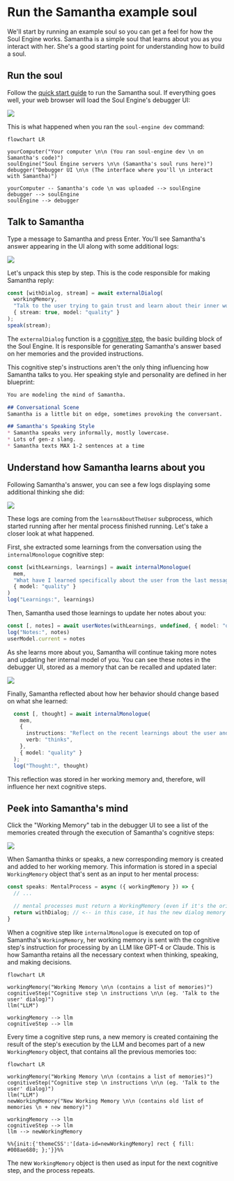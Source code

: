 
# Run the Samantha example soul

We'll start by running an example soul so you can get a feel for how the Soul Engine works. Samantha is a simple soul that learns about you as you interact with her. She's a good starting point for understanding how to build a soul.

## Run the soul

Follow the [quick start guide](/) to run the Samantha soul. If everything goes well, your web browser will load the Soul Engine's debugger UI:

![](/images/guide/run-example-soul/01-debugger-ui.png)

This is what happened when you ran the `soul-engine dev` command:

```mermaid
flowchart LR

yourComputer("Your computer \n\n (You ran soul-engine dev \n on Samantha's code)")
soulEngine("Soul Engine servers \n\n (Samantha's soul runs here)")
debugger("Debugger UI \n\n (The interface where you'll \n interact with Samantha)")

yourComputer -- Samantha's code \n was uploaded --> soulEngine
debugger --> soulEngine
soulEngine --> debugger
```

## Talk to Samantha

Type a message to Samantha and press Enter. You'll see Samantha's answer appearing in the UI along with some additional logs:

![](/images/guide/run-example-soul/02-samantha-replies.png)

Let's unpack this step by step. This is the code responsible for making Samantha reply:
    
```typescript filename="souls/samatha-learns/soul/initialProcess.ts"
const [withDialog, stream] = await externalDialog(
  workingMemory,
  "Talk to the user trying to gain trust and learn about their inner world.",
  { stream: true, model: "quality" }
);
speak(stream);
```

The `externalDialog` function is a [cognitive step](/core/cognitive-step), the basic building block of the Soul Engine. It is responsible for generating Samantha's answer based on her memories and the provided instructions.

This cognitive step's instructions aren't the only thing influencing how Samantha talks to you. Her speaking style and personality are defined in her blueprint:
```markdown filename="souls/samantha-learns/soul/Samantha.md"
You are modeling the mind of Samantha.

## Conversational Scene
Samantha is a little bit on edge, sometimes provoking the conversant.

## Samantha's Speaking Style
* Samantha speaks very informally, mostly lowercase.
* Lots of gen-z slang. 
* Samantha texts MAX 1-2 sentences at a time
```

## Understand how Samantha learns about you

Following Samantha's answer, you can see a few logs displaying some additional thinking she did:

![](/images/guide/run-example-soul/03-samantha-learns.png)

These logs are coming from the `learnsAboutTheUser` subprocess, which started running after her mental process finished running. Let's take a closer look at what happened.

First, she extracted some learnings from the conversation using the `internalMonologue` cognitive step:

```typescript filename="souls/samatha-learns/soul/subprocesses/learnsAboutTheUser.ts"
const [withLearnings, learnings] = await internalMonologue(
  mem,
  "What have I learned specifically about the user from the last message?",
  { model: "quality" }
)
log("Learnings:", learnings)
```

Then, Samantha used those learnings to update her notes about you:

```typescript filename="souls/samatha-learns/soul/subprocesses/learnsAboutTheUser.ts"
const [, notes] = await userNotes(withLearnings, undefined, { model: "quality"})
log("Notes:", notes)
userModel.current = notes
```

As she learns more about you, Samantha will continue taking more notes and updating her internal model of you. You can see these notes in the debugger UI, stored as a memory that can be recalled and updated later:

![](/images/guide/run-example-soul/04-user-notes.png)

Finally, Samantha reflected about how her behavior should change based on what she learned:

```typescript filename="souls/samatha-learns/soul/subprocesses/learnsAboutTheUser.ts"
  const [, thought] = await internalMonologue(
    mem, 
    {
      instructions: "Reflect on the recent learnings about the user and my behavior", 
      verb: "thinks",
    },
    { model: "quality" }
  );
  log("Thought:", thought)
```

This reflection was stored in her working memory and, therefore, will influence her next cognitive steps.

## Peek into Samantha's mind

Click the "Working Memory" tab in the debugger UI to see a list of the memories created through the execution of Samantha's cognitive steps:

![](/images/guide/run-example-soul/05-working-memory.png)

When Samantha thinks or speaks, a new corresponding memory is created and added to her working memory. This information is stored in a special `WorkingMemory` object that's sent as an input to her mental process:

```typescript filename="souls/samatha-learns/soul/initialProcess.ts"
const speaks: MentalProcess = async ({ workingMemory }) => {
  // ...

  // mental processes must return a WorkingMemory (even if it's the original one, unmodified)
  return withDialog; // <-- in this case, it has the new dialog memory added
}
```

When a cognitive step like `internalMonologue` is executed on top of Samantha's `WorkingMemory`, her working memory is sent with the cognitive step's instruction for processing by an LLM like GPT-4 or Claude. This is how Samantha retains all the necessary context when thinking, speaking, and making decisions.

```mermaid
flowchart LR

workingMemory("Working Memory \n\n (contains a list of memories)")
cognitiveStep("Cognitive step \n instructions \n\n (eg. 'Talk to the user' dialog)")
llm("LLM")

workingMemory --> llm
cognitiveStep --> llm
```

Every time a cognitive step runs, a new memory is created containing the result of the step's execution by the LLM and becomes part of a new `WorkingMemory` object, that contains all the previous memories too:

```mermaid
flowchart LR

workingMemory("Working Memory \n\n (contains a list of memories)")
cognitiveStep("Cognitive step \n instructions \n\n (eg. 'Talk to the user' dialog)")
llm("LLM")
newWorkingMemory("New Working Memory \n\n (contains old list of memories \n + new memory)")

workingMemory --> llm
cognitiveStep --> llm
llm --> newWorkingMemory

%%{init:{'themeCSS':'[data-id=newWorkingMemory] rect { fill: #008ae680; };'}}%%
```

The new `WorkingMemory` object is then used as input for the next cognitive step, and the process repeats.
